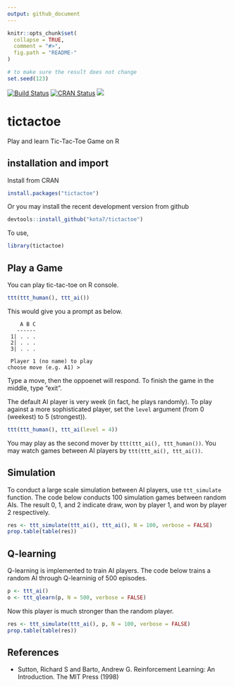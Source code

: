 ```yaml
---
output: github_document
---
```


<!-- README.md is generated from README.Rmd. Please edit that file -->

```r
knitr::opts_chunk$set(
  collapse = TRUE,
  comment = "#>",
  fig.path = "README-"
)
```

```r
# to make sure the result does not change
set.seed(123)
```


[![Build Status](https://travis-ci.org/kota7/tictactoe.svg?branch=master)](https://travis-ci.org/kota7/tictactoe)
[![CRAN Status](http://www.r-pkg.org/badges/version/tictactoe)](http://www.r-pkg.org/badges/version/tictactoe)
[![](http://cranlogs.r-pkg.org/badges/tictactoe)](http://cran.rstudio.com/web/packages/tictactoe/index.html)

# tictactoe
Play and learn Tic-Tac-Toe Game on R


## installation and import

Install from CRAN 
```r
install.packages("tictactoe")
```

Or you may install the recent development version from github
```r
devtools::install_github("kota7/tictactoe")
```

To use, 
```r
library(tictactoe)
```

## Play a Game

You can play tic-tac-toe on R console.

```r
ttt(ttt_human(), ttt_ai())
```
This would give you a prompt as below.
```
    A B C
   ------
 1| . . .
 2| . . .
 3| . . .

 Player 1 (no name) to play
choose move (e.g. A1) > 
```
Type a move, then the oppoenet will respond.
To finish the game in the middle, type "exit".

The default AI player is very week (in fact, he plays randomly).
To play against a more sophisticated player, set the `level` 
argument (from 0 (weekest) to 5 (strongest)).
```r
ttt(ttt_human(), ttt_ai(level = 4))
```

You may play as the second mover by `ttt(ttt_ai(), ttt_human())`.
You may watch games between AI players by `ttt(ttt_ai(), ttt_ai())`.


## Simulation

To conduct a large scale simulation between AI players, 
use `ttt_simulate` function.
The code below conducts 100 simulation games between random AIs.
The result 0, 1, and 2 indicate draw, won by player 1, and won by player 2
respectively.
```r
res <- ttt_simulate(ttt_ai(), ttt_ai(), N = 100, verbose = FALSE)
prop.table(table(res))
```



## Q-learning

Q-learning is implemented to train AI players.
The code below trains a random AI through Q-learninig of 500 episodes.
```r
p <- ttt_ai()
o <- ttt_qlearn(p, N = 500, verbose = FALSE)
```

Now this player is much stronger than the random player.
```r
res <- ttt_simulate(ttt_ai(), p, N = 100, verbose = FALSE)
prop.table(table(res))
```



## References

- Sutton, Richard S and Barto, Andrew G. Reinforcement Learning: An Introduction. The MIT Press (1998)
